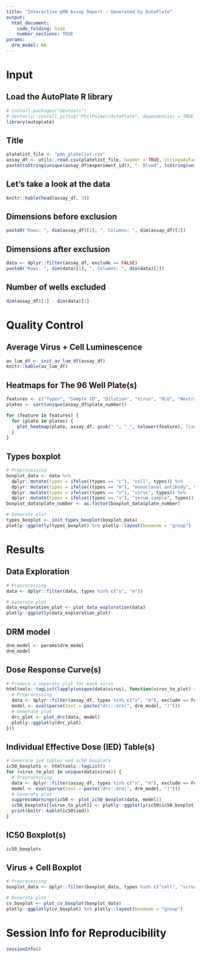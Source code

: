 ```yaml
---
title: "Interactive pMN Assay Report - Generated by AutoPlate"
output:
  html_document:
    code_folding: hide
    number_sections: TRUE
params:
  drm_model: NA
---
```


# Input

## Load the AutoPlate R library
```r
# install.packages("devtools")
# devtools::install_github("PhilPalmer/AutoPlate", dependencies = TRUE)
library(autoplate)
```

## Title

```r
platelist_file <- "pmn_platelist.csv"
assay_df <- utils::read.csv(platelist_file, header = TRUE, stringsAsFactors = FALSE, check.names = FALSE)
paste(toString(unique(assay_df$experiment_id)), "- Bleed", toString(unique(assay_df$bleed)), "- Virus", toString(unique(assay_df$virus)))
```

## Let's take a look at the data

```r
knitr::kable(head(assay_df, 3))
```

## Dimensions before exclusion

```r
paste0("Rows: ", dim(assay_df)[1], ", Columns: ", dim(assay_df)[2])
```

## Dimensions after exclusion

```r
data <- dplyr::filter(assay_df, exclude == FALSE)
paste0("Rows: ", dim(data)[1], ", Columns: ", dim(data)[2])
```

## Number of wells excluded

```r
dim(assay_df)[1] - dim(data)[1]
```

# Quality Control

## Average Virus + Cell Luminescence

```r
av_lum_df <- init_av_lum_df(assay_df)
knitr::kable(av_lum_df)
```

## Heatmaps for The 96 Well Plate(s)

```r
features <- c("Types", "Sample ID", "Dilution", "Virus", "RLU", "Neutralisation", "Treatment", "Experiment ID", "Bleed", "Exclude")
plates <- sort(unique(assay_df$plate_number))

for (feature in features) {
  for (plate in plates) {
    plot_heatmap(plate, assay_df, gsub(" ", "_", tolower(feature), fixed = TRUE), feature)
  }
}
```

## Types boxplot

```r
# Preprocessing
boxplot_data <- data %>%
  dplyr::mutate(types = ifelse((types == "c"), "cell", types)) %>%
  dplyr::mutate(types = ifelse((types == "m"), "monoclonal antibody", types)) %>%
  dplyr::mutate(types = ifelse((types == "v"), "virus", types)) %>%
  dplyr::mutate(types = ifelse((types == "x"), "serum sample", types))
boxplot_data$plate_number <- as.factor(boxplot_data$plate_number)

# Generate plot
types_boxplot <- init_types_boxplot(boxplot_data)
plotly::ggplotly(types_boxplot) %>% plotly::layout(boxmode = "group")
```

# Results

## Data Exploration

```r
# Preprocessing
data <- dplyr::filter(data, types %in% c("x", "m"))

# Generate plot
data_exploration_plot <- plot_data_exploration(data)
plotly::ggplotly(data_exploration_plot)
```

## DRM model

```r
drm_model <- params$drm_model
drm_model
```

## Dose Response Curve(s)

```r
# Produce a seperate plot for each virus
htmltools::tagList(lapply(unique(data$virus), function(virus_to_plot) {
  # Preprocessing
  data <- dplyr::filter(assay_df, types %in% c("x", "m"), exclude == FALSE, virus == virus_to_plot)
  model <- eval(parse(text = paste("drc::drm(", drm_model, ")")))
  # Generate plot
  drc_plot <- plot_drc(data, model)
  plotly::ggplotly(drc_plot)
}))
```

## Individual Effective Dose (IED) Table(s)

```r
# Generate ied tables and ic50 boxplots
ic50_boxplots <- htmltools::tagList()
for (virus_to_plot in unique(data$virus)) {
  # Preprocessing
  data <- dplyr::filter(assay_df, types %in% c("x", "m"), exclude == FALSE, virus == virus_to_plot)
  model <- eval(parse(text = paste("drc::drm(", drm_model, ")")))
  # Generate plot
  suppressWarnings(ic50 <- plot_ic50_boxplot(data, model))
  ic50_boxplots[[virus_to_plot]] <- plotly::ggplotly(ic50$ic50_boxplot)
  print(knitr::kable(ic50$ied))
}
```

## IC50 Boxplot(s)

```r
ic50_boxplots
```

## Virus + Cell Boxplot

```r
# Preprocessing
boxplot_data <- dplyr::filter(boxplot_data, types %in% c("cell", "virus"))

# Generate plot
cv_boxplot <- plot_cv_boxplot(boxplot_data)
plotly::ggplotly(cv_boxplot) %>% plotly::layout(boxmode = "group")
```

# Session Info for Reproducibility

```r
sessionInfo()
```
